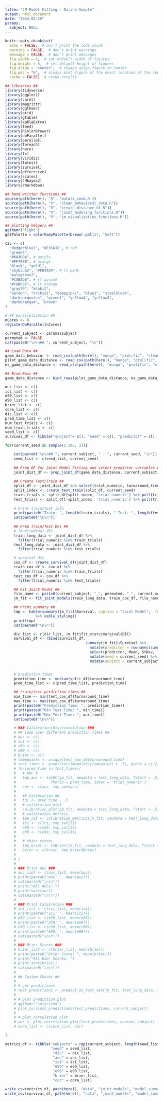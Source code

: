 ```yaml
---
title: "JM Model Fitting - Online Sample"
output: html_document
date: "2024-02-29"
params:
  subject: NULL
---
```


```r
knitr::opts_chunk$set(
  echo = FALSE,  # don't print the code chunk
  warning = FALSE,  # don't print warnings
  message = FALSE,  # don't print messages
  fig.width = 8,  # set default width of figures
  fig.height = 5,  # set default height of figures
  fig.align = "center",  # always align figure in center
  fig.pos = "H",  # always plot figure at the exact location of the code chunk
  cache = FALSE)  # cache results

## libraries ##
library(tidyverse)
library(ggplot2)
library(caret)
library(magrittr)
library(ggthemr)
library(grid)
library(gtable)
library(kableExtra)
library(lme4)
library(RColorBrewer)
library(doParallel)
library(parallel)
library(foreach)
library(here)
library(fs)
library(viridis)
library(lmtest)
library(survival)
library(effectsize)
library(scales)
library(JMbayes2)
library(rmarkdown)

## hand written functions ##
source(path(here(), "R", 'mutate_cond.R'))
source(path(here(), "R", "clean_behavioral_data.R"))
source(path(here(), "R", "create_distance_df.R"))
source(path(here(), "R", "joint_modeling_functions.R"))
source(path(here(), "R", "jm_visualization_functions.R"))

## plotting helpers ##
ggthemr("light")
getPalette = colorRampPalette(brewer.pal(17, "Set1"))

c25 <- c(
  "dodgerblue2", "#E31A1C", # red
  "green4",
  "#6A3D9A", # purple
  "#FF7F00", # orange
  "black", "gold1",
  "skyblue2", "#FB9A99", # lt pink
  "palegreen2",
  "#CAB2D6", # lt purple
  "#FDBF6F", # lt orange
  "gray70", "khaki2",
  "maroon", "orchid1", "deeppink1", "blue1", "steelblue4",
  "darkturquoise", "green1", "yellow4", "yellow3",
  "darkorange4", "brown"
)

# ## parallelization ##
nCores <- 8
registerDoParallel(nCores)

```

```r

current_subject <- params$subject
permuted <- FALSE
cat(paste0("\n\n## ", current_subject, "\n"))

```


```r

## Load Data ##
game_data_behavior <- read_csv(path(here(), "munge", "prolific", "cleaned_pilot_game_data_2-3-24.csv"))
pilot_game_data_distance <- read_csv(path(here(), "munge", "prolific", "cleaned_pilot_distance_data_2-3-24.csv"))
ns_game_data_distance <- read_csv(path(here(), "munge", "prolific", "cleaned_pilot_distance_data_newsample_2-3-24.csv"))

## Bind Rows ##
game_data_distance <- bind_rows(pilot_game_data_distance, ns_game_data_distance)

```





```r

auc_list <- c()
ici_list <- c()
e50_list <- c()
e90_list <- c()
brier_list <- c()
core_list <- c()
dic_list <- c()
pred_time_list <- c()
num_test_trials <- c()
num_train_trials <- c()
seed_list <- c()
survival_df <- tibble("subject"= c(), "seed" = c(), "predictor" = c(), "Mean" = c(), "StDev" = c(), "Min2.5" = c(), "Max97.5" = c(), "P" = c(), "RHat" = c())

for(current_seed in sample(1:100, 1)){

    cat(paste0("\n\n## ", current_subject, " - ", current_seed, "\n"))
    seed_list <- c(seed_list, current_seed)
    
    ## Prep DF for Joint Model Fitting and select predictor variables ##
    joint_dist_df <- prep_joint_df(game_data_distance, current_subject, permuted)
    
    ## Create Test/Train ##
    split_df <- joint_dist_df %>% select(trial_numeric, turnaround_time, reward_groups) %>% distinct()
    split_index <- create_test_train(split_df, current_seed)
    train_trials <- split_df[split_index, 'trial_numeric'] %>% pull(trial_numeric)
    test_trials <- split_df[-split_index, 'trial_numeric'] %>% pull(trial_numeric)
    
    # Print train/test info
    print(paste0("Train: ", length(train_trials), " Test: ", length(test_trials)))
    cat(paste0("\n\n"))
    
    ## Prep Train/Test DFs ##
    # longitudinal dfs
    train_long_data <- joint_dist_df %>%
      filter(trial_numeric %in% train_trials)
    test_long_data <- joint_dist_df %>%
      filter(trial_numeric %in% test_trials)

    # survival dfs
    cox_df <- create_survival_df(joint_dist_df)
    train_cox_df <- cox_df %>%
      filter(trial_numeric %in% train_trials)
    test_cox_df <- cox_df %>%
      filter(trial_numeric %in% test_trials)

    ## Fit Joint Model ##
    file_name <- paste0(current_subject, "_", permuted, "_", current_seed)
    jm_fit <- fit_joint_models(train_long_data, train_cox_df, file_name)

    ## Print summary ##
    tmp <- kable(summary(jm_fit)$Survival, caption = "Joint Model",  format = "html") 
              %>% kable_styling()
    print(tmp)
    cat(paste0("\n\n"))

    dic_list <- c(dic_list, jm_fit$fit_stats$marginal$DIC)
    survival_df <- rbind(survival_df,
                                     summary(jm_fit)$Survival %>%
                                       mutate(predictor = rownames(summary(jm_fit)$Survival)) %>%
                                       select(predictor, Mean, StDev, `2.5%`, `97.5%`, P, `Rhat`) %>%
                                       mutate(seed = current_seed) %>%
                                       mutate(subject = current_subject))


    # prediction times
    prediction_time <- median(split_df$turnaround_time)
    pred_time_list <- c(pred_time_list, prediction_time)

    ## train/test perdiction times ##
    min_time <- min(test_cox_df$turnaround_time)
    max_time <- max(test_cox_df$turnaround_time)
    print(paste0("Prediction Time: ", prediction_time))
    print(paste0("Min Test Time: ", min_time))
    print(paste0("Max Test Time: ", max_time))
    cat(paste0("\n\n"))

    # ### Calibration/Discrimintation ###
    # ## Loop over different prediction times ##
    # auc <- c()
    # ici <- c()
    # e50 <- c()
    # e90 <- c()
    # brier <- c()
    # timepoints <- unique(test_cox_df$turnaround_time)
    # test_times <- quantile(timepoints[timepoints > .5], probs = c(.2, .4, .5, .6, .8))
    # for(pred_time in test_times){
    #   # AUC #
    #   tmp_auc <- tvAUC(jm_fit, newdata = test_long_data, Tstart = .5,
    #                Thoriz = pred_time, idVar = 'trial_numeric')
    #   auc <- c(auc, tmp_auc$auc)
    # 
    #   ## Calibration ##
    #   toi <- pred_time - .5
    #   # calibration plot
    #   calibration_plot(jm_fit, newdata = test_long_data, Tstart = .5, Thoriz = pred_time, idVar = 'trial_numeric')
    #   # calibration metrics
    #   tmp_cal <- calibration_metrics(jm_fit, newdata = test_long_data, Tstart = .5, Dt = toi, idVar = 'trial_numeric')
    #   ici <- c(ici, tmp_cal[1])
    #   e50 <- c(e50, tmp_cal[2])
    #   e90 <- c(e90, tmp_cal[3])
    # 
    #   # rbier scores
    #   tmp_brier <- tvBrier(jm_fit, newdata = test_long_data, Tstart = .5, Dt = toi, integrated = F)
    #   brier <- c(brier, tmp_brier$Brier)
    # 
    # }
    # 
    # ### Print AUC ###
    # auc_list <- c(auc_list, mean(auc))
    # print(paste0("AUC: ", mean(auc)))
    # cat(paste0("\n\n"))
    # print("All AUCs: ")
    # print(sort(auc))
    # cat(paste0("\n\n"))
    # 
    # ### Print Calibration ###
    # ici_list <- c(ici_list, mean(ici))
    # print(paste0("ICI: ", mean(ici)))
    # e50_list <- c(e50_list, mean(e50))
    # print(paste0("E50: ", mean(e50)))
    # e90_list <- c(e90_list, mean(e90))
    # print(paste0("E90: ", mean(e90)))
    # cat(paste0("\n\n"))
    # 
    # ### Brier Scores ###
    # brier_list <- c(brier_list, mean(brier))
    # print(paste0("Brier Score: ", mean(brier)))
    # print("All Bier Scores: ")
    # print(sort(brier))
    # cat(paste0("\n\n"))
    # 
    # ## Custom Checks ##
    # 
    # # get predictions
    # test_predictions <- predict_on_test_set(jm_fit, test_long_data, test_cox_df)
    # 
    # # plot prediction plot
    # ggthemr("solarized")
    # plot_survival_predictions(test_predictions, current_subject)
    # 
    # # plot correlation plot
    # cor <- plot_correlation_plot(test_predictions, current_subject)
    # core_list <- c(core_list, cor)

}

```


```r

metrics_df <- tibble("subjects" = rep(current_subject, length(seed_list)),
                     "seed" = seed_list,
                      "dic"  = dic_list,
                      "auc" = auc_list,
                      "ici" = ici_list,
                      "e50" = e50_list,
                      "e90" = e90_list,
                      "brier" = brier_list,
                      "cor" = core_list)

write_csv(metrics_df, path(here(), "data", "joint_models", "model_summaries", paste0(current_subject, "fit_metrics_base_dir_model_df.csv")))
write_csv(survival_df, path(here(), "data", "joint_models", "model_summaries", paste0(current_subject, "model_params_base_dir_model_df.csv")))

```
















